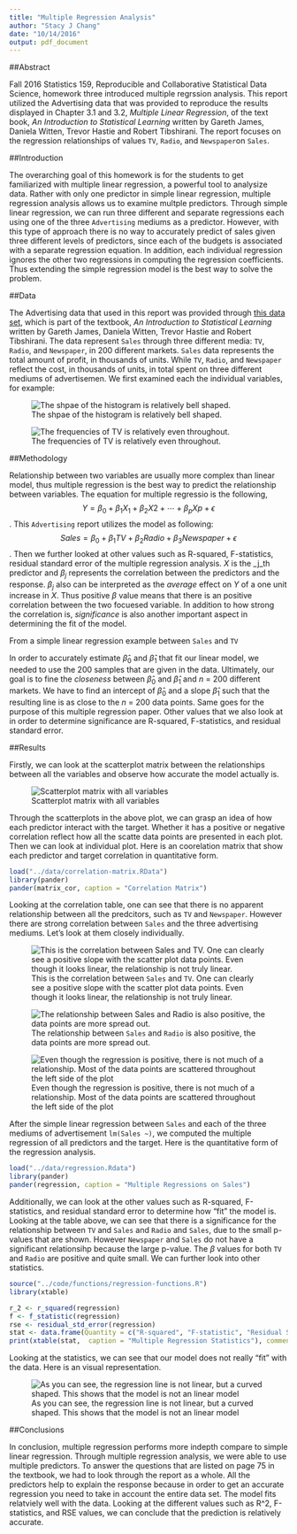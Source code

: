 ```yaml
---
title: "Multiple Regression Analysis"
author: "Stacy J Chang"
date: "10/14/2016"
output: pdf_document
---
```

##Abstract

Fall 2016 Statistics 159, Reproducible and Collaborative Statistical Data Science, homework three introduced multiple regrssion analysis. This report utilized the Advertising data that was provided to reproduce the results displayed in Chapter 3.1 and 3.2, _Multiple Linear Regression_, of the text book, _An Introduction to Statistical Learning_ written by Gareth James, Daniela Witten, Trevor Hastie and Robert Tibshirani. The report focuses on the regression relationships of values `TV`, `Radio`, and `Newspaper`on `Sales`.

##Introduction

The overarching goal of this homework is for the students to get familiarized with multiple linear regression, a powerful tool to analysize data. Rather with only one predictor in simple linear regression, multiple regression analysis allows us to examine multple predictors. Through simple linear regression, we can run three different and separate regressions each using one of the three `Advertising` mediums as a predictor. However, with this type of approach there is no way to accurately predict of sales given three different levels of predictors, since each of the budgets is associated with a separate regression equation. In addition, each individual regression ignores the other two regressions in computing the regression coefficients. Thus extending the simple regression model is the best way to solve the problem.

##Data

The Advertising data that used in this report was provided through [this data set](http://www-bcf.usc.edu/~gareth/ISL/Advertising.csv), which is part of the textbook, _An Introduction to Statistical Learning_ written by Gareth James, Daniela Witten, Trevor Hastie and Robert Tibshirani. The data represent `Sales`  through three different media: `TV`, `Radio`, and `Newspaper`, in 200 different markets. `Sales` data represents the total amount of profit, in thousands of units. While `TV`, `Radio`, and `Newspaper` reflect the cost, in thousands of units, in total spent on three different mediums of advertisemen. We first examined each the individual variables, for example: 

![The shpae of the histogram is relatively bell shaped.](../images/histogram-sales.png)

![The frequencies of TV is relatively even throughout.](../images/histogram-tv.png)


##Methodology

Relationship between two variables are usually more complex than linear model, thus multiple regression is the best way to predict the relationship between variables. The equation for multiple regressio is the following, $$ Y = \beta_{0} + \beta_{1}X_{1} + \beta_{2}X{2} + \cdots + \beta_{p}X{p} + \epsilon $$. This `Advertising` report utilizes the model as following: $$ Sales = \beta_{0} + \beta_{1}TV + \beta_{2}Radio + \beta_{3}Newspaper + \epsilon $$. Then we further looked at other values such as R-squared, F-statistics, residual standard error of the multiple regression analysis. _X_ is the _j_th predictor and $\beta_{j}$ represents the correlation between the predictors and the response. $\beta_{j}$ also can be interpreted as the _average_ effect on _Y_ of a one unit increase in _X_. Thus positive $\beta$ value means that there is an positive correlation between the two focuesed variable. In addition to how strong the correlation is, _significance_ is also another important aspect in determining the fit of the model. 

From a simple linear regression example between `Sales` and `TV`

\begin{equation}
Sales \approx \hat{\beta}_0 + \hat{\beta}_1 TV
\end{equation}

In order to accurately estimate $\hat{\beta}_0$ and $\hat{\beta}_1$ that fit our linear model, we needed to use the 200 samples that are given in the data. Ultimately, our goal is to fine the _closeness_ between $\hat{\beta}_0$ and $\hat{\beta}_1$ and _n_ = 200 different markets. We have to find an intercept of $\hat{\beta}_0$ and a slope $\hat{\beta}_1$ such that the resulting line is as close to the _n_ = 200 data points. Same goes for the purpose of this multiple regression paper. Other values that we also look at in order to determine significance are R-squared, F-statistics, and residual standard error. 

##Results

Firstly, we can look at the scatterplot matrix between the relationships between all the variables and observe how accurate the model actually is.

![Scatterplot matrix with all variables](../images/scatterplot-matrix.png)

Through the scatterplots in the above plot, we can grasp an idea of how each predictor interact with the target. Whether it has a positive or negative correlation reflect how all the scatte data points are presented in each plot. Then we can look at individual plot. Here is an coorelation matrix that show each predictor and target correlation in quantitative form.

```r
load("../data/correlation-matrix.RData")
library(pander)
pander(matrix_cor, caption = "Correlation Matrix")
```

Looking at the correlation table, one can see that there is no apparent relationship between all the predcitors, such as `TV` and `Newspaper`. However there are strong correlation between `Sales` and the three advertising mediums. Let's look at them closely individually.

![This is the correlation between `Sales` and `TV`. One can clearly see a positive slope with the scatter plot data points. Even though it looks linear, the relationship is not truly linear.](../images/scatterplot-tv-sales.png)

![The relationship between `Sales` and `Radio` is also positive, the data points are more spread out.](../images/scatterplot-radio-sales.png)

![Even though the regression is positive, there is not much of a relationship. Most of the data points are scattered throughout the left side of the plot](../images/scatterplot-newspaper-sales.png)

After the simple linear regression between `Sales` and each of the three mediums of advertisement `lm(Sales ~)`, we computed the multiple regression of all predictors and the target. Here is the quantitative form of the regression analysis.

```r
load("../data/regression.Rdata")
library(pander)
pander(regression, caption = "Multiple Regressions on Sales")
```

Additionally, we can look at the other values such as R-squared, F-statistics, and residual standard error to determine how "fit" the model is. Looking at the table above, we can see that there is a significance for the relationship between `TV` and `Sales` and `Radio` and `Sales`, due to the small p-values that are shown. However `Newspaper` and `Sales` do not have a significant relationsihp because the large p-value. The $\beta$ values for both `TV` and `Radio` are positive and quite small. We can further look into other statistics.


```r
source("../code/functions/regression-functions.R")
library(xtable)

r_2 <- r_squared(regression)
f <- f_statistic(regression)
rse <- residual_std_error(regression)
stat <- data.frame(Quantity = c("R-squared", "F-statistic", "Residual Standard Error"), Value = c(r_2, f, rse))
print(xtable(stat,  caption = "Multiple Regression Statistics"), comment = FALSE, caption.placement = 'top', include.rownames = FALSE)
```

Looking at the statistics, we can see that our model does not really "fit" with the data. Here is an visual representation. 

![As you can see, the regression line is not linear, but a curved shaped. This shows that the model is not an linear model](../images/residual-plot.png)

##Conclusions

In conclusion, multiple regression performs more indepth compare to simple linear regression. Through multiple regression analysis, we were able to use multiple predictors. To answer the questions that are listed on page 75 in the textbook, we had to look through the report as a whole. All the predictors help to explain the response because in order to get an accurate regression you need to take in account the entire data set. The model fits relatviely well with the data. Looking at the different values such as R^2, F-statistics, and RSE values, we can conclude that the prediction is relatively accurate. 


